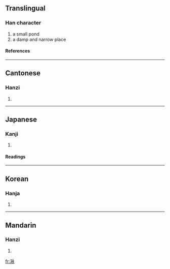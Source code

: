 ==Translingual==
===Han character===
{{Han char|rn=85|rad=水|as=09|sn=12|four=3918<sub>0</sub>|canj=水竹木火 (EHDF)}}
# a small pond
# a damp and narrow place
====References====
{{Han ref|kx=0638.100|dkj=17867|dj=1045.050|hdz=31679.030|uh=6E6B|ud=28267|bh=DA47|bd=55879}}

----
==Cantonese==
===Hanzi===
{{yue-hanzi|jyut=|y=jau1, jiu2}}
# {{defn|Cantonese}}

----
==Japanese==
===Kanji===
{{ja-kanji|grade=|rs=水09}}
# {{defn|Japanese}} 
====Readings====
{{ja-readings|on=[[しょう]] (shō), [[しゅう]] (shū)|kun=[[くて]] (kute)}}

----
==Korean==
===Hanja===
{{ko-hanja|hangeul=추|eumhun=|rv=chu|mr=ch'u|y=chwu}}
# {{defn|Korean}}

----
==Mandarin==
===Hanzi===
{{cmn-hanzi|pin=[[jiū]] (jiu1),[[]] (jiao3)|wg=chiu<sup>1</sup>}}
# {{defn|Mandarin}}

[[fr:湫]]